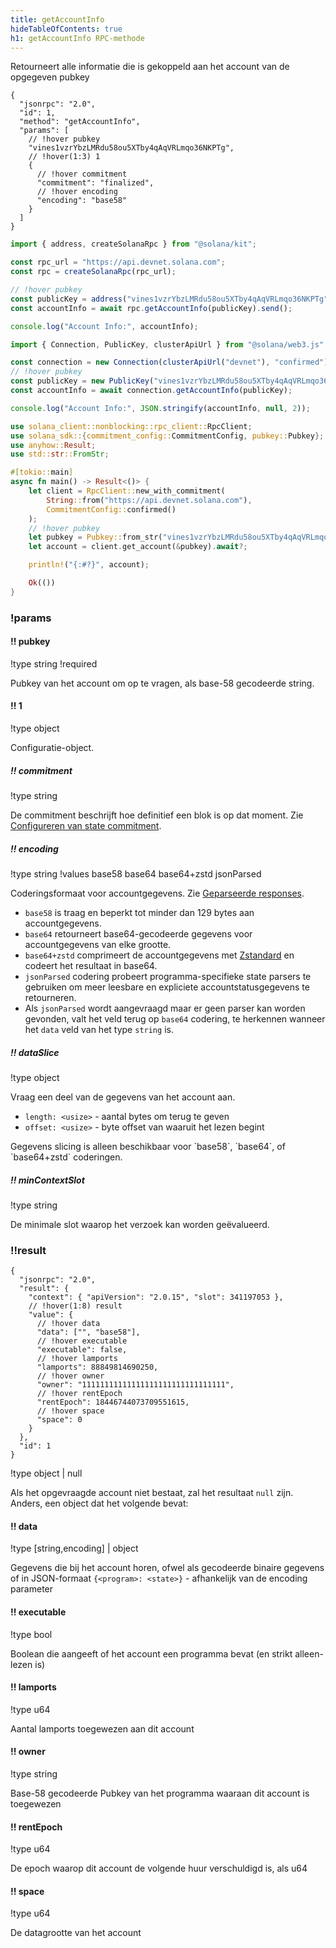 ```yaml
---
title: getAccountInfo
hideTableOfContents: true
h1: getAccountInfo RPC-methode
---
```


Retourneert alle informatie die is gekoppeld aan het account van de opgegeven
pubkey

<APIMethod>

```jsonc !!request curl
{
  "jsonrpc": "2.0",
  "id": 1,
  "method": "getAccountInfo",
  "params": [
    // !hover pubkey
    "vines1vzrYbzLMRdu58ou5XTby4qAqVRLmqo36NKPTg",
    // !hover(1:3) 1
    {
      // !hover commitment
      "commitment": "finalized",
      // !hover encoding
      "encoding": "base58"
    }
  ]
}
```

```ts !!request title="Kit"
import { address, createSolanaRpc } from "@solana/kit";

const rpc_url = "https://api.devnet.solana.com";
const rpc = createSolanaRpc(rpc_url);

// !hover pubkey
const publicKey = address("vines1vzrYbzLMRdu58ou5XTby4qAqVRLmqo36NKPTg");
const accountInfo = await rpc.getAccountInfo(publicKey).send();

console.log("Account Info:", accountInfo);
```

```ts !!request title="web3.js"
import { Connection, PublicKey, clusterApiUrl } from "@solana/web3.js";

const connection = new Connection(clusterApiUrl("devnet"), "confirmed");
// !hover pubkey
const publicKey = new PublicKey("vines1vzrYbzLMRdu58ou5XTby4qAqVRLmqo36NKPTg");
const accountInfo = await connection.getAccountInfo(publicKey);

console.log("Account Info:", JSON.stringify(accountInfo, null, 2));
```

```rs !!request title="Rust"
use solana_client::nonblocking::rpc_client::RpcClient;
use solana_sdk::{commitment_config::CommitmentConfig, pubkey::Pubkey};
use anyhow::Result;
use std::str::FromStr;

#[tokio::main]
async fn main() -> Result<()> {
    let client = RpcClient::new_with_commitment(
        String::from("https://api.devnet.solana.com"),
        CommitmentConfig::confirmed()
    );
    // !hover pubkey
    let pubkey = Pubkey::from_str("vines1vzrYbzLMRdu58ou5XTby4qAqVRLmqo36NKPTg")?;
    let account = client.get_account(&pubkey).await?;

    println!("{:#?}", account);

    Ok(())
}
```

### !params

#### !! pubkey

!type string !required

Pubkey van het account om op te vragen, als base-58 gecodeerde string.

#### !! 1

!type object

Configuratie-object.

##### !! commitment

!type string

De commitment beschrijft hoe definitief een blok is op dat moment. Zie
[Configureren van state commitment](/docs/rpc#configuring-state-commitment).

##### !! encoding

!type string !values base58 base64 base64+zstd jsonParsed

Coderingsformaat voor accountgegevens. Zie
[Geparseerde responses](/docs/rpc#parsed-responses).

- `base58` is traag en beperkt tot minder dan 129 bytes aan accountgegevens.
- `base64` retourneert base64-gecodeerde gegevens voor accountgegevens van elke
  grootte.
- `base64+zstd` comprimeert de accountgegevens met
  [Zstandard](https://facebook.github.io/zstd/) en codeert het resultaat in
  base64.
- `jsonParsed` codering probeert programma-specifieke state parsers te gebruiken
  om meer leesbare en expliciete accountstatusgegevens te retourneren.
- Als `jsonParsed` wordt aangevraagd maar er geen parser kan worden gevonden,
  valt het veld terug op `base64` codering, te herkennen wanneer het `data` veld
  van het type `string` is.

##### !! dataSlice

!type object

Vraag een deel van de gegevens van het account aan.

- `length: <usize>` - aantal bytes om terug te geven
- `offset: <usize>` - byte offset van waaruit het lezen begint

<Callout type="info">
  Gegevens slicing is alleen beschikbaar voor `base58`, `base64`, of
  `base64+zstd` coderingen.
</Callout>

##### !! minContextSlot

!type string

De minimale slot waarop het verzoek kan worden geëvalueerd.

### !!result

```jsonc !response
{
  "jsonrpc": "2.0",
  "result": {
    "context": { "apiVersion": "2.0.15", "slot": 341197053 },
    // !hover(1:8) result
    "value": {
      // !hover data
      "data": ["", "base58"],
      // !hover executable
      "executable": false,
      // !hover lamports
      "lamports": 88849814690250,
      // !hover owner
      "owner": "11111111111111111111111111111111",
      // !hover rentEpoch
      "rentEpoch": 18446744073709551615,
      // !hover space
      "space": 0
    }
  },
  "id": 1
}
```

!type object | null

Als het opgevraagde account niet bestaat, zal het resultaat `null` zijn. Anders,
een object dat het volgende bevat:

#### !! data

!type \[string,encoding\] | object

Gegevens die bij het account horen, ofwel als gecodeerde binaire gegevens of in
JSON-formaat `{<program>: <state>}` - afhankelijk van de encoding parameter

#### !! executable

!type bool

Boolean die aangeeft of het account een programma bevat (en strikt alleen-lezen
is)

#### !! lamports

!type u64

Aantal lamports toegewezen aan dit account

#### !! owner

!type string

Base-58 gecodeerde Pubkey van het programma waaraan dit account is toegewezen

#### !! rentEpoch

!type u64

De epoch waarop dit account de volgende huur verschuldigd is, als u64

#### !! space

!type u64

De datagrootte van het account

</APIMethod>
